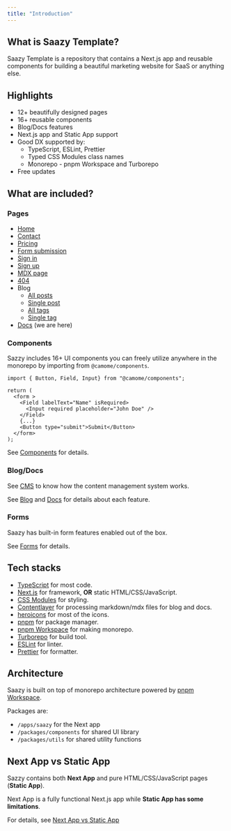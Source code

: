 ```yaml
---
title: "Introduction"
---
```


## What is Saazy Template?

Saazy Template is a repository that contains a Next.js app and reusable components for building a beautiful marketing website for SaaS or anything else.

## Highlights

- 12+ beautifully designed pages
- 16+ reusable components
- Blog/Docs features
- Next.js app and Static App support
- Good DX supported by:
  - TypeScript, ESLint, Prettier
  - Typed CSS Modules class names
  - Monorepo - pnpm Workspace and Turborepo
- Free updates

## What are included?

### Pages

- [Home](/)
- [Contact](/contact)
- [Pricing](/pricing)
- [Form submission](/success)
- [Sign in](/signin)
- [Sign up](/signup)
- [MDX page](/mdx-page)
- [404](/404)
- Blog
  - [All posts](/blog)
  - [Single post](/blog/example)
  - [All tags](/blog/tags)
  - [Single tag](/blog/tags/example-tag)
- [Docs](/docs/introduction) (we are here)

### Components

Sazzy includes 16+ UI components you can freely utilize anywhere in the monorepo by importing from `@camome/components`.

```tsx:form.tsx
import { Button, Field, Input} from "@camome/components";

return (
  <form >
    <Field labelText="Name" isRequired>
      <Input required placeholder="John Doe" />
    </Field>
    {...}
    <Button type="submit">Submit</Button>
  </form>
);
```

See [Components](/docs/components) for details.

### Blog/Docs

See [CMS](/docs/cms/overview) to know how the content management system works.

See [Blog](/docs/cms/blog) and [Docs](/docs/cms/docs) for details about each feature.

### Forms

Saazy has built-in form features enabled out of the box.

See [Forms](/docs/forms) for details.

## Tech stacks

- [TypeScript](https://www.typescriptlang.org/) for most code.
- [Next.js](https://nextjs.org/) for framework, **OR** static HTML/CSS/JavaScript.
- [CSS Modules](https://github.com/css-modules/css-modules) for styling.
- [Contentlayer](https://www.contentlayer.dev/) for processing markdown/mdx files for blog and docs.
- [heroicons](https://heroicons.com/) for most of the icons.
- [pnpm](https://pnpm.io) for package manager.
- [pnpm Workspace](https://pnpm.io/workspaces) for making monorepo.
- [Turborepo](https://turbo.build/repo) for build tool.
- [ESLint](https://eslint.org/) for linter.
- [Prettier](https://prettier.io/) for formatter.

## Architecture

Saazy is built on top of monorepo architecture powered by [pnpm Workspace](https://pnpm.io/workspace).

Packages are:

- `/apps/saazy` for the Next app
- `/packages/components` for shared UI library
- `/packages/utils` for shared utility functions

## Next App vs Static App

Sazzy contains both **Next App** and pure HTML/CSS/JavaScript pages (**Static App**).

Next App is a fully functional Next.js app while **Static App has some limitations**.

For details, see [Next App vs Static App](/docs/next-vs-static)
